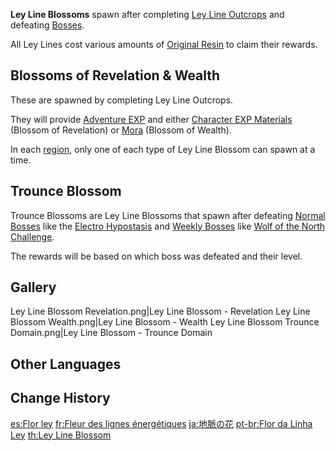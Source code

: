 {{About|the game system|the lore|Ley Line}}
{{Terminology Infobox
|image        = System Ley Line Blossom.png
|type         = Game Systems
}}
{{Description|Brilliant flower buds that sprout from elements seeping out from Ley Lines, using someone's will as its fertile soil in which to grow. Touch it to receive its extravagant treasures.}}
'''Ley Line Blossoms''' spawn after completing [[Ley Line Outcrops]] and defeating [[Bosses]].

All Ley Lines cost various amounts of [[Original Resin]] to claim their rewards.

==Blossoms of Revelation & Wealth==
{{Main|Ley Line Outcrops}}
These are spawned by completing Ley Line Outcrops.

They will provide [[Adventure EXP]] and either [[Character EXP Materials]] (Blossom of Revelation) or [[Mora]] (Blossom of Wealth).

In each [[region]], only one of each type of Ley Line Blossom can spawn at a time.

==Trounce Blossom==
{{Main|Bosses}}
{{Quote|Trounce Blossoms are Ley Line Blossoms that symbolize mighty beings. The flowers that bloom from these livings {{sic}} souls of extraordinary power usually require 60 Original Resin to revitalize and thus obtain their treasure from the ley lines.<br><br>
Three opportunities shall arise every week to halve the cost of revitalizing Trounce Blossoms.<br><br>These rewards and the opportunities to halve the cost of claiming them will refresh every Monday at 4{{colon}}00 AM.|Official description for Trounce Ley Line Blossoms}}

Trounce Blossoms are Ley Line Blossoms that spawn after defeating [[Normal Bosses]] like the [[Electro Hypostasis]] and [[Weekly Bosses]] like [[Wolf of the North Challenge]].

The rewards will be based on which boss was defeated and their level.

==Gallery==
<gallery>
Ley Line Blossom Revelation.png|Ley Line Blossom - Revelation
Ley Line Blossom Wealth.png|Ley Line Blossom - Wealth
Ley Line Blossom Trounce Domain.png|Ley Line Blossom - Trounce Domain
</gallery>

==Other Languages==
{{Other Languages
|en      = Ley Line Blossom
|zhs     = 地脉之花
|zhs_rm  = Dìmài zhī Huā
|zht     = 地脈之花
|zht_rm  = Dìmài zhī Huā
|zh_tl   = Flower of {{Lex|Ley Line|zh}}
|ja      = 地脈の花
|ja_rm   = Chimyaku no Hana
|ja_tl   = {{Lex|Ley Line|ja}} Flower
|ko      = 지맥의 꽃
|ko_rm   = Jimaek-ui Kkot
|ko_tl   = Flower of Vein
|es      = Flor ley
|es_tl   = Ley Flower
|fr      = Fleur des lignes énergétiques
|fr_tl   = Energetic Lines Flower
|ru      = Цветок артерий земли
|ru_tl   = {{Lexicon|Ley Line|ru}} Flower
|th      = Ley Line Blossom
|vi      = {{tt|Hoa|花}} {{tt|Địa Mạch|地脈}}
|vi_tl   = Flower of {{Lex|Ley Line|vi}}{{Sino|vi|part=1}}
|de      = Blüte des Flusses der Elemente
|de_tl   = Blossom of the Flow of Elements
|id      = Ley Line Blossom
|pt      = Flor de Linha Ley
|pt_tl   = 
|tr      = Ley Hattı Çiçeği
|tr_tl   = Ley Line Flower
|it      = Fiore geomantico
|it_tl   = 
}}

==Change History==
{{Change History|1.0}}

[[es:Flor ley]]
[[fr:Fleur des lignes énergétiques]]
[[ja:地脈の花]]
[[pt-br:Flor da Linha Ley]]
[[th:Ley Line Blossom]]